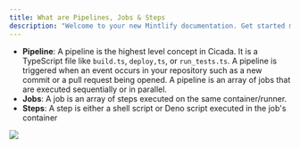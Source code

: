 ```yaml
---
title: What are Pipelines, Jobs & Steps
description: "Welcome to your new Mintlify documentation. Get started making it yours."
---
```


* **Pipeline**: A pipeline is the highest level concept in Cicada. It is a TypeScript file like `build.ts`, `deploy,ts`, or `run_tests.ts`. A pipeline is triggered when an event occurs in your repository such as a new commit or a pull request being opened. A pipeline is an array of jobs that are executed sequentially or in parallel.  
* **Jobs**: A job is an array of steps executed on the same container/runner.
* **Steps**: A step is either a shell script or Deno script executed in the job's container


<img src="/images/pipelines-jobs-steps.png" />


